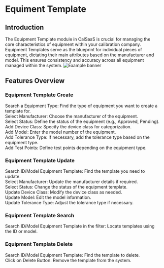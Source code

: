 # Equiment Template

## Introduction

The Equipment Template module in CalSaaS is crucial for managing the core characteristics of equipment within your calibration company. Equipment Templates serve as the blueprint for individual pieces of equipment, dictating their main attributes based on the manufacturer and model. This ensures consistency and accuracy across all equipment managed within the system.
![Example banner](./images/equipment-template/Home-Equipmenttemplate.gif)
## Features Overview

### Equipment Template Create

Search a Equipment Type: Find the type of equipment you want to create a template for.  
Select Manufacturer: Choose the manufacturer of the equipment.  
Select Status: Define the status of the equipment (e.g., Approved, Pending).  
Add Device Class: Specify the device class for categorization.  
Add Model: Enter the model number of the equipment.  
Add Tolerance Type: If necessary, add the tolerance type based on the equipment type.  
Add Test Points: Define test points depending on the equipment type.  



###  Equipment Template Update 
Search ID/Model Equipment Template: Find the template you need to update.  
Select Manufacturer: Update the manufacturer details if required.  
Select Status: Change the status of the equipment template.  
Update Device Class: Modify the device class as needed.  
Update Model: Edit the model information.  
Update Tolerance Type: Adjust the tolerance type if necessary.  

### Equipment Template Search 
Search ID/Model Equipment Template in the filter: Locate templates using the ID or model.

### Equipment Template Delete
Search ID/Model Equipment Template: Find the template to delete.  
Click on Delete Button: Remove the template from the system.   





